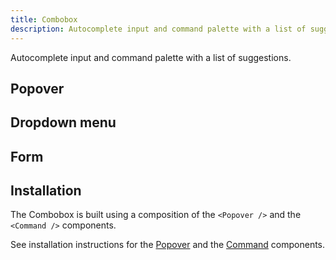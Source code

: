 ```yaml
---
title: Combobox
description: Autocomplete input and command palette with a list of suggestions.
---
```


Autocomplete input and command palette with a list of suggestions.


<Example path="ui/combobox/demo" />

## Popover

<Example path="ui/combobox/popover" />

## Dropdown menu

<Example path="ui/combobox/dropdown-menu" />

## Form

<Example path="ui/combobox/form" />

## Installation

The Combobox is built using a composition of the `<Popover />` and the `<Command />` components.

See installation instructions for the [Popover](/ui/popover) and the [Command](/ui/command) components.
